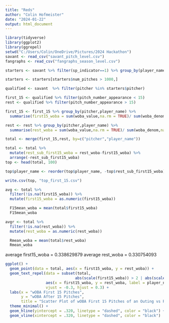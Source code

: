 ---
title: "Reds"
author: "Colin Hofmeister"
date: "2024-01-22"
output: html_document
---
```{r}

library(tidyverse)
library(ggplot2)
library(ggrepel)
setwd("C:/Users/Colin/OneDrive/Pictures/2024 Hackathon")
savant <- read_csv("savant_pitch_level.csv")
fangraphs <- read_csv("fangraphs_season_level.csv")
```



```{r}
starters <- savant %>% filter(sp_indicator==1) %>% group_by(player_name, pitcher) %>% summarise(num_pitches = n())

starters <- starters[starters$num_pitches > 1000,]

qualified <- savant  %>% filter(pitcher %in% starters$pitcher)
```

```{r}
first_15 <- qualified %>% filter(pitch_number_appearance < 15)
rest <- qualified %>% filter(pitch_number_appearance > 15)

first_15 <- first_15 %>% group_by(pitcher,player_name) %>% 
  summarise(first15_woba = sum(woba_value,na.rm = TRUE)/ sum(woba_denom,na.rm = TRUE))

rest <- rest %>% group_by(pitcher,player_name) %>% 
  summarise(rest_woba = sum(woba_value,na.rm = TRUE)/ sum(woba_denom,na.rm = TRUE))

total <- merge(first_15,rest, by=c("pitcher","player_name"))

total <- total %>% 
  mutate(rest_sub_first15_woba = rest_woba-first15_woba) %>% 
  arrange(-rest_sub_first15_woba)
top <- head(total, 100)

top$player_name <- reorder(top$player_name, -top$rest_sub_first15_woba)

write.csv(top, "top_first_15.csv")

avg <- total %>% 
  filter(!is.na(first15_woba)) %>% 
  mutate(first15_woba = as.numeric(first15_woba))

  F15mean_woba = mean(total$first15_woba)
  F15mean_woba

avgr <- total %>% 
  filter(!is.na(rest_woba)) %>% 
  mutate(rest_woba = as.numeric(rest_woba))

  Rmean_woba = mean(total$rest_woba)
  Rmean_woba
```

average first15_woba = 0.338629879
average rest_woba = 0.330754093

```{r}
ggplot() +
  geom_point(data = total, aes(x = first15_woba, y = rest_woba)) +
  geom_text_repel(data = subset(total, 
                               abs(scale(first15_woba)) > 2 | abs(scale(rest_woba)) > 2.5),
                  aes(x = first15_woba, y = rest_woba, label = player_name),
                  vjust = -0.3, hjust = 0.3) + 
  labs(x = "wOBA First 15 Pitches", 
       y = "wOBA After 15 Pitches", 
       title = "Scatter Plot of wOBA First 15 Pitches of an Outing vs Rest of the Outing") +
  theme_minimal() +
  geom_hline(yintercept = .320, linetype = "dashed", color = "black") +
  geom_vline(xintercept = .320, linetype = "dashed", color = "black") 

```



